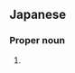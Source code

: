 {{also|中村}}

==Japanese==
{{wikipedia|lang=ja}}
{{ja-kanjitab|なか|むら|yomi=k}}

===Proper noun===
{{ja-pos|なかむら|proper}}

# {{surname|lang=ja|sort=なかむら}}